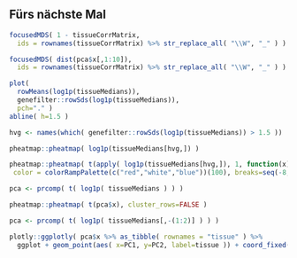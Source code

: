 
## Fürs nächste Mal


```r
focusedMDS( 1 - tissueCorrMatrix, 
  ids = rownames(tissueCorrMatrix) %>% str_replace_all( "\\W", "_" ) )
```

```r
focusedMDS( dist(pca$x[,1:10]), 
  ids = rownames(tissueCorrMatrix) %>% str_replace_all( "\\W", "_" ) )
```


```r
plot( 
  rowMeans(log1p(tissueMedians)),    
  genefilter::rowSds(log1p(tissueMedians)),
  pch="." )
abline( h=1.5 )
```

```r
hvg <- names(which( genefilter::rowSds(log1p(tissueMedians)) > 1.5 ))

pheatmap::pheatmap( log1p(tissueMedians[hvg,]) )
```

```r
pheatmap::pheatmap( t(apply( log1p(tissueMedians[hvg,]), 1, function(x) x - median(x) ) ),
 color = colorRampPalette(c("red","white","blue"))(100), breaks=seq(-8,8,length.out=100) )
```

```r
pca <- prcomp( t( log1p( tissueMedians ) ) )

pheatmap::pheatmap( t(pca$x), cluster_rows=FALSE )
```
```r
pca <- prcomp( t( log1p( tissueMedians[,-(1:2)] ) ) )

plotly::ggplotly( pca$x %>% as_tibble( rownames = "tissue" ) %>%
  ggplot + geom_point(aes( x=PC1, y=PC2, label=tissue )) + coord_fixed() )
```